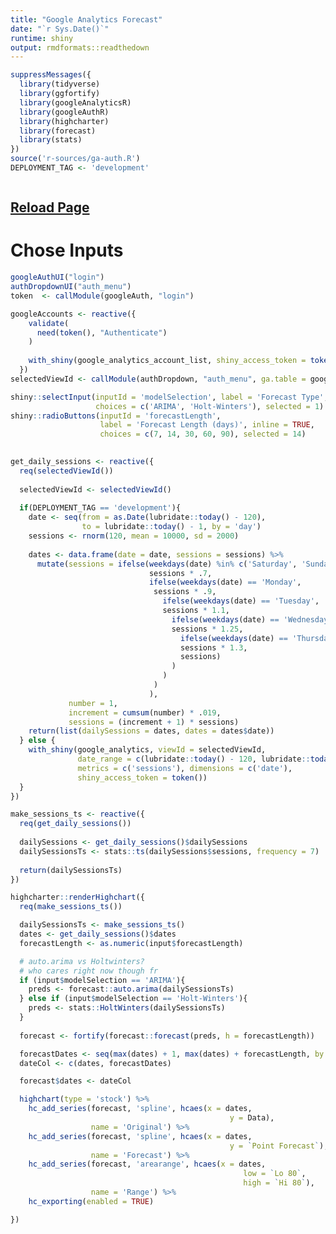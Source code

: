 ```yaml
---
title: "Google Analytics Forecast"
date: "`r Sys.Date()`"
runtime: shiny
output: rmdformats::readthedown
---
```


```r
suppressMessages({
  library(tidyverse)
  library(ggfortify)
  library(googleAnalyticsR)
  library(googleAuthR)
  library(highcharter)
  library(forecast)
  library(stats)
})
source('r-sources/ga-auth.R')
DEPLOYMENT_TAG <- 'development'
```


```r

```

## [Reload Page](http://shiny.seanastrup.com/p/4246/ga-forecast-rmd.Rmd)

# Chose Inputs
```r
googleAuthUI("login")
authDropdownUI("auth_menu")
token  <- callModule(googleAuth, "login")

googleAccounts <- reactive({
    validate(
      need(token(), "Authenticate")
    )
    
    with_shiny(google_analytics_account_list, shiny_access_token = token())
  })
selectedViewId <- callModule(authDropdown, "auth_menu", ga.table = googleAccounts)

shiny::selectInput(inputId = 'modelSelection', label = 'Forecast Type', 
                   choices = c('ARIMA', 'Holt-Winters'), selected = 1)
shiny::radioButtons(inputId = 'forecastLength', 
                    label = 'Forecast Length (days)', inline = TRUE,
                    choices = c(7, 14, 30, 60, 90), selected = 14) 
  
```



```r
get_daily_sessions <- reactive({
  req(selectedViewId())
  
  selectedViewId <- selectedViewId()
  
  if(DEPLOYMENT_TAG == 'development'){
    date <- seq(from = as.Date(lubridate::today() - 120), 
                to = lubridate::today() - 1, by = 'day')
    sessions <- rnorm(120, mean = 10000, sd = 2000)
    
    dates <- data.frame(date = date, sessions = sessions) %>% 
      mutate(sessions = ifelse(weekdays(date) %in% c('Saturday', 'Sunday'), 
                               sessions * .7, 
                               ifelse(weekdays(date) == 'Monday', 
                                sessions * .9, 
                                  ifelse(weekdays(date) == 'Tuesday', 
                                  sessions * 1.1, 
                                    ifelse(weekdays(date) == 'Wednesday', 
                                    sessions * 1.25, 
                                      ifelse(weekdays(date) == 'Thursday', 
                                      sessions * 1.3, 
                                      sessions)
                                    )
                                  )
                                )
                               ), 
             number = 1, 
             increment = cumsum(number) * .019, 
             sessions = (increment + 1) * sessions)
    return(list(dailySessions = dates, dates = dates$date))
  } else {
    with_shiny(google_analytics, viewId = selectedViewId, 
               date_range = c(lubridate::today() - 120, lubridate::today()), 
               metrics = c('sessions'), dimensions = c('date'), 
               shiny_access_token = token())
  }
})

make_sessions_ts <- reactive({
  req(get_daily_sessions())
    
  dailySessions <- get_daily_sessions()$dailySessions
  dailySessionsTs <- stats::ts(dailySessions$sessions, frequency = 7)
  
  return(dailySessionsTs)
})
```

```r
highcharter::renderHighchart({
  req(make_sessions_ts())

  dailySessionsTs <- make_sessions_ts()
  dates <- get_daily_sessions()$dates
  forecastLength <- as.numeric(input$forecastLength)

  # auto.arima vs Holtwinters?
  # who cares right now though fr
  if (input$modelSelection == 'ARIMA'){
    preds <- forecast::auto.arima(dailySessionsTs)
  } else if (input$modelSelection == 'Holt-Winters'){
    preds <- stats::HoltWinters(dailySessionsTs)
  }
  
  forecast <- fortify(forecast::forecast(preds, h = forecastLength))

  forecastDates <- seq(max(dates) + 1, max(dates) + forecastLength, by = 'day')
  dateCol <- c(dates, forecastDates)

  forecast$dates <- dateCol

  highchart(type = 'stock') %>%
    hc_add_series(forecast, 'spline', hcaes(x = dates,
                                                 y = Data),
                  name = 'Original') %>%
    hc_add_series(forecast, 'spline', hcaes(x = dates,
                                                 y = `Point Forecast`),
                  name = 'Forecast') %>%
    hc_add_series(forecast, 'arearange', hcaes(x = dates,
                                                    low = `Lo 80`,
                                                    high = `Hi 80`),
                  name = 'Range') %>%
    hc_exporting(enabled = TRUE)

})
```

